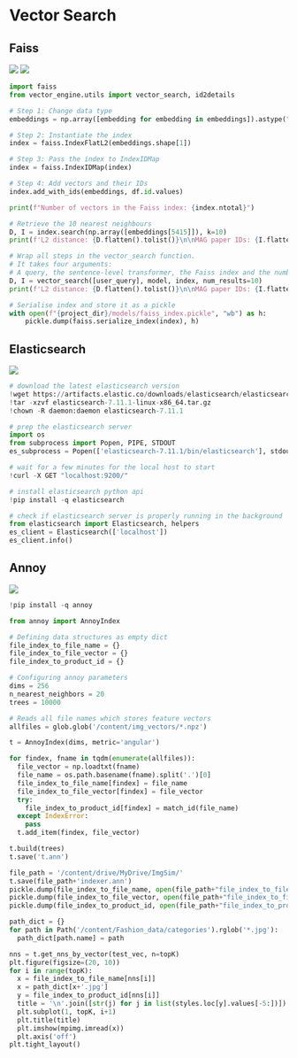 # Vector Search

## Faiss

<a href="https://nbviewer.org/github/recohut/nbs/blob/main/2021-01-23-vector-search.ipynb" alt=""> <img src="https://colab.research.google.com/assets/colab-badge.svg" /></a>
<a href="https://nbviewer.org/github/recohut/nbs/blob/main/2021-04-20-dl-retrieval.ipynb" alt=""> <img src="https://colab.research.google.com/assets/colab-badge.svg" /></a>


```python
import faiss
from vector_engine.utils import vector_search, id2details

# Step 1: Change data type
embeddings = np.array([embedding for embedding in embeddings]).astype("float32")

# Step 2: Instantiate the index
index = faiss.IndexFlatL2(embeddings.shape[1])

# Step 3: Pass the index to IndexIDMap
index = faiss.IndexIDMap(index)

# Step 4: Add vectors and their IDs
index.add_with_ids(embeddings, df.id.values)

print(f"Number of vectors in the Faiss index: {index.ntotal}")

# Retrieve the 10 nearest neighbours
D, I = index.search(np.array([embeddings[5415]]), k=10)
print(f'L2 distance: {D.flatten().tolist()}\n\nMAG paper IDs: {I.flatten().tolist()}')

# Wrap all steps in the vector_search function.
# It takes four arguments: 
# A query, the sentence-level transformer, the Faiss index and the number of requested results
D, I = vector_search([user_query], model, index, num_results=10)
print(f'L2 distance: {D.flatten().tolist()}\n\nMAG paper IDs: {I.flatten().tolist()}')

# Serialise index and store it as a pickle
with open(f"{project_dir}/models/faiss_index.pickle", "wb") as h:
    pickle.dump(faiss.serialize_index(index), h)
```

## Elasticsearch

<a href="https://nbviewer.org/github/recohut/nbs/blob/main/2021-04-20-dl-retrieval.ipynb" alt=""> <img src="https://colab.research.google.com/assets/colab-badge.svg" /></a>

```python
# download the latest elasticsearch version
!wget https://artifacts.elastic.co/downloads/elasticsearch/elasticsearch-7.11.1-linux-x86_64.tar.gz
!tar -xzvf elasticsearch-7.11.1-linux-x86_64.tar.gz
!chown -R daemon:daemon elasticsearch-7.11.1

# prep the elasticsearch server
import os
from subprocess import Popen, PIPE, STDOUT
es_subprocess = Popen(['elasticsearch-7.11.1/bin/elasticsearch'], stdout=PIPE, stderr=STDOUT, preexec_fn=lambda : os.setuid(1))

# wait for a few minutes for the local host to start
!curl -X GET "localhost:9200/"

# install elasticsearch python api
!pip install -q elasticsearch

# check if elasticsearch server is properly running in the background
from elasticsearch import Elasticsearch, helpers
es_client = Elasticsearch(['localhost'])
es_client.info()
```

## Annoy

<a href="https://nbviewer.org/github/recohut/nbs/blob/main/2021-04-27-image-similarity-recommendations.ipynb" alt=""> <img src="https://colab.research.google.com/assets/colab-badge.svg" /></a>


```python
!pip install -q annoy

from annoy import AnnoyIndex

# Defining data structures as empty dict
file_index_to_file_name = {}
file_index_to_file_vector = {}
file_index_to_product_id = {}

# Configuring annoy parameters
dims = 256
n_nearest_neighbors = 20
trees = 10000

# Reads all file names which stores feature vectors 
allfiles = glob.glob('/content/img_vectors/*.npz')

t = AnnoyIndex(dims, metric='angular')

for findex, fname in tqdm(enumerate(allfiles)):
  file_vector = np.loadtxt(fname)
  file_name = os.path.basename(fname).split('.')[0]
  file_index_to_file_name[findex] = file_name
  file_index_to_file_vector[findex] = file_vector
  try:
    file_index_to_product_id[findex] = match_id(file_name)
  except IndexError:
    pass 
  t.add_item(findex, file_vector)

t.build(trees)
t.save('t.ann')

file_path = '/content/drive/MyDrive/ImgSim/'
t.save(file_path+'indexer.ann')
pickle.dump(file_index_to_file_name, open(file_path+"file_index_to_file_name.p", "wb"))
pickle.dump(file_index_to_file_vector, open(file_path+"file_index_to_file_vector.p", "wb"))
pickle.dump(file_index_to_product_id, open(file_path+"file_index_to_product_id.p", "wb"))

path_dict = {}
for path in Path('/content/Fashion_data/categories').rglob('*.jpg'):
  path_dict[path.name] = path

nns = t.get_nns_by_vector(test_vec, n=topK)
plt.figure(figsize=(20, 10))
for i in range(topK):
  x = file_index_to_file_name[nns[i]]
  x = path_dict[x+'.jpg']
  y = file_index_to_product_id[nns[i]]
  title = '\n'.join([str(j) for j in list(styles.loc[y].values[-5:])])
  plt.subplot(1, topK, i+1)
  plt.title(title)
  plt.imshow(mpimg.imread(x))
  plt.axis('off')
plt.tight_layout()
```